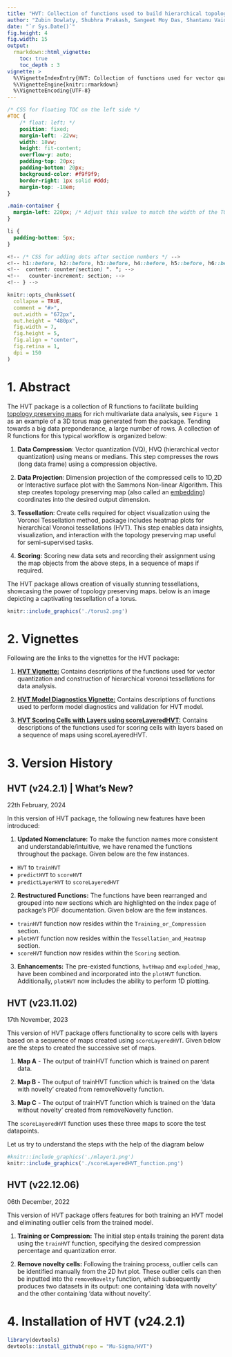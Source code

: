 ```yaml
---
title: "HVT: Collection of functions used to build hierarchical topology preserving maps"
author: "Zubin Dowlaty, Shubhra Prakash, Sangeet Moy Das, Shantanu Vaidya, Praditi Shah, Srinivasan Sudarsanam, Somya Shambhawi"
date: "`r Sys.Date()`"
fig.height: 4
fig.width: 15
output:
  rmarkdown::html_vignette:
    toc: true
    toc_depth : 3
vignette: >
  %\VignetteIndexEntry{HVT: Collection of functions used for vector quantization and construction of hierarchical voronoi tessellations for data analysis"}
  %\VignetteEngine{knitr::rmarkdown}
  %\VignetteEncoding{UTF-8}
---
```



```css
/* CSS for floating TOC on the left side */
#TOC {
    /* float: left; */
    position: fixed;
    margin-left: -22vw;
    width: 18vw;
    height: fit-content;
    overflow-y: auto;
    padding-top: 20px;
    padding-bottom: 20px;
    background-color: #f9f9f9;
    border-right: 1px solid #ddd;
    margin-top: -18em;
}

.main-container {
  margin-left: 220px; /* Adjust this value to match the width of the TOC + some margin */
}

li {
  padding-bottom: 5px;
}

<!-- /* CSS for adding dots after section numbers */ -->
<!-- h1::before, h2::before, h3::before, h4::before, h5::before, h6::before { -->
<!--  content: counter(section) ". "; -->
<!--   counter-increment: section; -->
<!-- } -->

```

```r
knitr::opts_chunk$set(
  collapse = TRUE,
  comment = "#>",
  out.width = "672px",
  out.height = "480px",
  fig.width = 7,
  fig.height = 5,
  fig.align = "center",
  fig.retina = 1,
  dpi = 150
)
```

# 1. Abstract

The HVT package is a collection of R functions to facilitate building [topology preserving maps](https://users.ics.aalto.fi/jhollmen/dippa/node9.html#:~:text=The%20property%20of%20topology%20preserving,tool%20of%20high-dimensional%20data) for rich multivariate data analysis, see `Figure 1` as an example of a 3D torus map generated from the package. Tending towards a big data preponderance, a large number of rows. A collection of R functions for this typical workflow is organized below:

1.  **Data Compression**: Vector quantization (VQ), HVQ (hierarchical vector quantization) using means or medians. This step compresses the rows (long data frame) using a compression objective.

2.  **Data Projection**: Dimension projection of the compressed cells to 1D,2D or Interactive surface plot with the Sammons Non-linear Algorithm. This step creates topology preserving map (also called an [embedding](https://en.wikipedia.org/wiki/Embedding)) coordinates into the desired output dimension. 

3.  **Tessellation**: Create cells required for object visualization using the Voronoi Tessellation method, package includes heatmap plots for hierarchical Voronoi tessellations (HVT). This step enables data insights, visualization, and interaction with the topology preserving map useful for semi-supervised tasks.

4.  **Scoring**: Scoring new data sets and recording their assignment using the map objects from the above steps, in a sequence of maps if required.

The HVT package allows creation of visually stunning tessellations, showcasing the power of topology preserving maps. below is an image depicting a captivating tessellation of a torus.



```r
knitr::include_graphics('./torus2.png')
```

# 2. Vignettes

Following are the links to the vignettes for the HVT package:


1. [**HVT Vignette:**](https://htmlpreview.github.io/?https://github.com/Mu-Sigma/HVT/blob/master/vignettes/HVT_vignette.html) Contains descriptions of the functions used for vector quantization and construction of hierarchical voronoi tessellations for data analysis.

2. [**HVT Model Diagnostics Vignette:**](https://htmlpreview.github.io/?https://github.com/Mu-Sigma/HVT/blob/master/vignettes/HVT_model_diagnostics_vignette.html) Contains descriptions of functions used to perform model diagnostics and validation for HVT model.

3. [**HVT Scoring Cells with Layers using scoreLayeredHVT:**](https://htmlpreview.github.io/?https://github.com/Mu-Sigma/HVT/blob/master/vignettes/Scoring_Cells_with_Layers_using_scoreLayeredHVT.html) Contains descriptions of the functions used for scoring cells with layers based on a sequence of maps using scoreLayeredHVT.

# 3. Version History

## HVT (v24.2.1) | What's New? {-}

22th February, 2024

In this version of HVT package, the following new features have been introduced:

1. **Updated Nomenclature:** To make the function names more consistent and understandable/intuitive, we have renamed the functions throughout the package. Given below are the few instances.

* `HVT` to `trainHVT`
* `predictHVT` to `scoreHVT`
* `predictLayerHVT` to `scoreLayeredHVT`

2. **Restructured Functions:** The functions have been rearranged and grouped into new sections which are highlighted on the index page of package's PDF documentation. Given below are the few instances.

* `trainHVT` function now resides within the `Training_or_Compression` section.
* `plotHVT` function now resides within the `Tessellation_and_Heatmap` section.
* `scoreHVT` function now resides within the `Scoring` section.

3. **Enhancements:** The pre-existed functions, `hvtHmap` and `exploded_hmap`, have been combined and incorporated into the `plotHVT` function. Additionally, `plotHVT` now includes the ability to perform 1D plotting.



## HVT (v23.11.02) {-}

17th November, 2023


This version of HVT package offers functionality to score cells with layers based on a sequence of maps created using `scoreLayeredHVT`. Given below are the steps to created the successive set of maps.

1. **Map A** - The output of trainHVT function which is trained on parent data.

2. **Map B** - The output of trainHVT function which is trained on the 'data with novelty' created from removeNovelty function.

3. **Map C** - The output of trainHVT function which is trained on the 'data without novelty' created from removeNovelty function.

The `scoreLayeredHVT` function uses these three maps to score the test datapoints.

Let us try to understand the steps with the help of the diagram below

```r
#knitr::include_graphics('./mlayer1.png')
knitr::include_graphics('./scoreLayeredHVT_function.png')
```

## HVT (v22.12.06) {-}

06th December, 2022

This version of HVT package offers features for both training an HVT model and eliminating outlier cells from the trained model.

1. **Training or Compression:** The initial step entails training the parent data using the `trainHVT` function, specifying the desired compression percentage and quantization error.

2. **Remove novelty cells:** Following the training process, outlier cells can be identified manually from the 2D hvt plot. These outlier cells can then be inputted into the `removeNovelty` function, which subsequently produces two datasets in its output: one containing 'data with novelty' and the other containing 'data without novelty'.



# 4. Installation of HVT (v24.2.1)

``` r
library(devtools)
devtools::install_github(repo = "Mu-Sigma/HVT")
```




